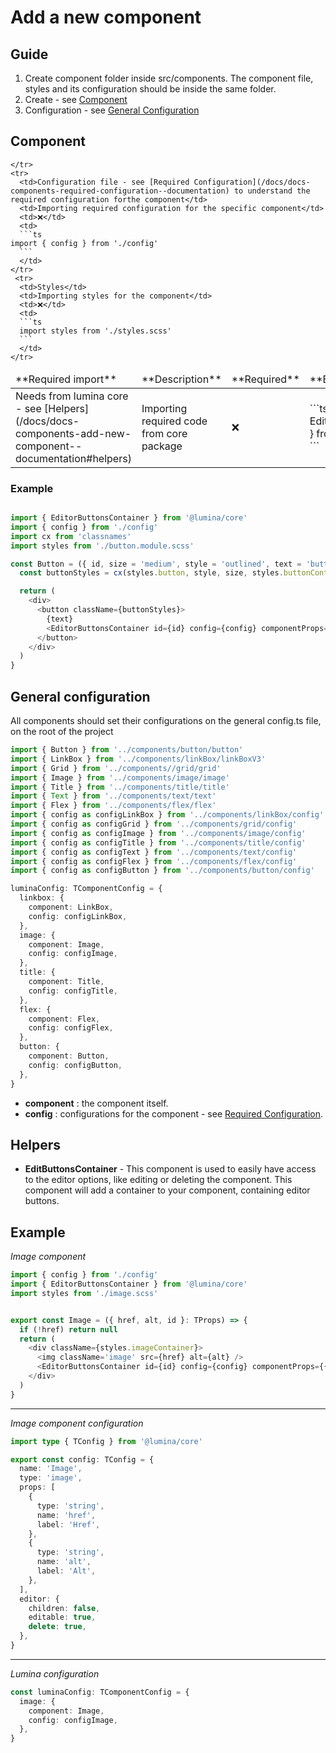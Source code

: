 
<Meta title='Docs/Components/Add new component' />

# Add a new component

## Guide

1. Create component folder inside src/components. The component file, styles and its configuration should be inside the same folder.
2. Create - see [Component](/docs/docs-components-add-new-component--documentation#component)
3. Configuration - see [General Configuration](/docs/docs-components-add-new-component--documentation#general-configuration)

## Component

<table>

  <thead>
    <tr>
      <td>**Required import**</td>
    <td>**Description**</td>
      <td>**Required**</td>
      <td>**Example**</td>
    </tr>
  </thead>
  <tbody>
    <tr>
      <td>Needs from lumina core - see [Helpers](/docs/docs-components-add-new-component--documentation#helpers)</td>
       <td>Importing required code from core package</td>
      <td>❌</td>
      <td>
      ```ts
      import { EditorButtonsContainer } from '@lumina/core'
      ```
      </td>

    </tr>
    <tr>
      <td>Configuration file - see [Required Configuration](/docs/docs-components-required-configuration--documentation) to understand the required configuration forthe component</td>
      <td>Importing required configuration for the specific component</td>
      <td>❌</td>
      <td>
      ```ts
    import { config } from './config'
      ```
      </td>
    </tr>
     <tr>
      <td>Styles</td>
      <td>Importing styles for the component</td>
      <td>❌</td>
      <td>
      ```ts
      import styles from './styles.scss'
      ```
      </td>
    </tr>

  </tbody>
</table>

### Example

```ts

import { EditorButtonsContainer } from '@lumina/core'
import { config } from './config'
import cx from 'classnames'
import styles from './button.module.scss'

const Button = ({ id, size = 'medium', style = 'outlined', text = 'button' }: TProps) => {
  const buttonStyles = cx(styles.button, style, size, styles.buttonContainer)

  return (
    <div>
      <button className={buttonStyles}>
        {text}
        <EditorButtonsContainer id={id} config={config} componentProps={{ size, style, text }} />
      </button>
    </div>
  )
}

```

## General configuration

All components should set their configurations on the general config.ts file, on the root of the project

```ts
import { Button } from '../components/button/button'
import { LinkBox } from '../components/linkBox/linkBoxV3'
import { Grid } from '../components//grid/grid'
import { Image } from '../components/image/image'
import { Title } from '../components/title/title'
import { Text } from '../components/text/text'
import { Flex } from '../components/flex/flex'
import { config as configLinkBox } from '../components/linkBox/config'
import { config as configGrid } from '../components/grid/config'
import { config as configImage } from '../components/image/config'
import { config as configTitle } from '../components/title/config'
import { config as configText } from '../components/text/config'
import { config as configFlex } from '../components/flex/config'
import { config as configButton } from '../components/button/config'

luminaConfig: TComponentConfig = {
  linkbox: {
    component: LinkBox,
    config: configLinkBox,
  },
  image: {
    component: Image,
    config: configImage,
  },
  title: {
    component: Title,
    config: configTitle,
  },
  flex: {
    component: Flex,
    config: configFlex,
  },
  button: {
    component: Button,
    config: configButton,
  },
}
```

- **component** : the component itself.
- **config** : configurations for the component - see [Required Configuration](/docs/docs-components-required-configuration--documentation).

## Helpers

- **EditButtonsContainer** - This component is used to easily have access to the editor options, like editing or deleting the component.
  This component will add a container to your component, containing editor buttons.

## Example

_Image component_

```ts
import { config } from './config'
import { EditorButtonsContainer } from '@lumina/core'
import styles from './image.scss'


export const Image = ({ href, alt, id }: TProps) => {
  if (!href) return null
  return (
    <div className={styles.imageContainer}>
      <img className='image' src={href} alt={alt} />
      <EditorButtonsContainer id={id} config={config} componentProps={{ href, alt }} />
    </div>
  )
}

```

---

_Image component configuration_

```ts
import type { TConfig } from '@lumina/core'

export const config: TConfig = {
  name: 'Image',
  type: 'image',
  props: [
    {
      type: 'string',
      name: 'href',
      label: 'Href',
    },
    {
      type: 'string',
      name: 'alt',
      label: 'Alt',
    },
  ],
  editor: {
    children: false,
    editable: true,
    delete: true,
  },
}
```

---

_Lumina configuration_

```ts
const luminaConfig: TComponentConfig = {
  image: {
    component: Image,
    config: configImage,
  },
}
```
